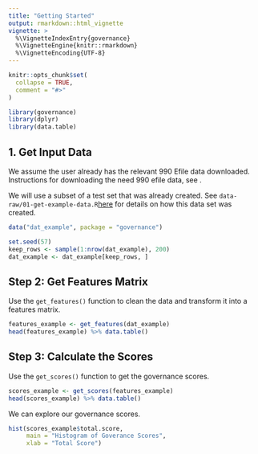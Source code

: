 ```yaml
---
title: "Getting Started"
output: rmarkdown::html_vignette
vignette: >
  %\VignetteIndexEntry{governance}
  %\VignetteEngine{knitr::rmarkdown}
  %\VignetteEncoding{UTF-8}
---
```


```r
knitr::opts_chunk$set(
  collapse = TRUE,
  comment = "#>"
)
```

```r
library(governance)
library(dplyr)
library(data.table)
```


## 1. Get Input Data 

We assume the user already has the relevant 990 Efile data downloaded. Instructions for downloading the need 990 efile data, see \code{vignette("download-data", package = "goveranance")}. 

We will use a subset of a test set that was already created. See `data-raw/01-get-example-data.R`[here](https://github.com/Nonprofit-Open-Data-Collective/governance/blob/main/data-raw/01-get-example-data.R) for details on how this data set was created. 

```r
data("dat_example", package = "governance")

set.seed(57)
keep_rows <- sample(1:nrow(dat_example), 200)
dat_example <- dat_example[keep_rows, ]

```


## Step 2: Get Features Matrix 

Use the `get_features()` function to clean the data and transform it into a features matrix. 

```r
features_example <- get_features(dat_example)
head(features_example) %>% data.table()
```


## Step 3: Calculate the Scores 

Use the `get_scores()` function to get the governance scores. 

```r
scores_example <- get_scores(features_example)
head(scores_example) %>% data.table()
```

We can explore our governance scores.

```r
hist(scores_example$total.score,
     main = "Histogram of Goverance Scores",
     xlab = "Total Score")

```
